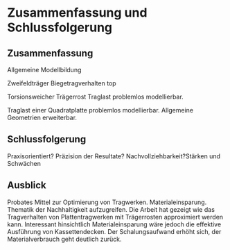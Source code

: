 # Zusammenfassung und Schlussfolgerung
## Zusammenfassung

Allgemeine Modellbildung

Zweifeldträger Biegetragverhalten top

Torsionsweicher Trägerrost Traglast problemlos modellierbar.

Traglast einer Quadratplatte problemlos modellierbar. Allgemeine Geometrien erweiterbar. 

## Schlussfolgerung

Praxisorientiert? Präzision der Resultate? Nachvollziehbarkeit?Stärken und Schwächen

## Ausblick

Probates Mittel zur Optimierung von Tragwerken. Materialeinsparung. Thematik der Nachhaltigkeit aufzugreifen. Die Arbeit hat gezeigt wie das Tragverhalten von Plattentragwerken mit Trägerrosten approximiert werden kann. Interessant hinsichtlich Materialeinsparung wäre jedoch die effektive Ausführung von Kassettendecken. Der Schalungsaufwand erhöht sich, der Materialverbrauch geht deutlich zurück. 

